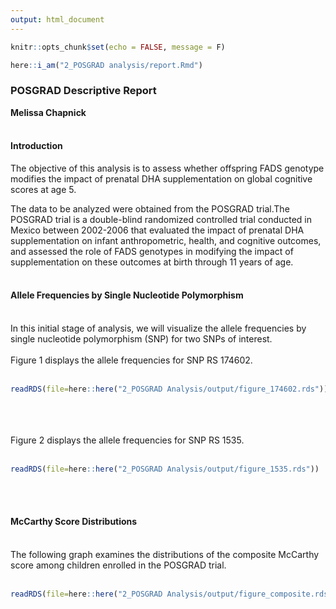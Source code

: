 ```yaml
---
output: html_document
---
```


```r
knitr::opts_chunk$set(echo = FALSE, message = F)
```

```r
here::i_am("2_POSGRAD analysis/report.Rmd")
```

### **POSGRAD Descriptive Report**
**Melissa Chapnick**
\
\

#### **Introduction**

The objective of this analysis is to assess whether offspring FADS genotype modifies the impact of prenatal DHA supplementation on global cognitive scores at age 5.

The data to be analyzed were obtained from the POSGRAD trial.The POSGRAD trial is a double-blind randomized controlled trial conducted in Mexico between 2002-2006 that evaluated the impact of prenatal DHA supplementation on infant anthropometric, health, and cognitive outcomes, and assessed the role of FADS genotypes in modifying the impact of supplementation on these outcomes at birth through 11 years of age.
\
\

#### **Allele Frequencies by Single Nucleotide Polymorphism**
\
In this initial stage of analysis, we will visualize the allele frequencies by single nucleotide polymorphism (SNP) for two SNPs of interest.
\
\
Figure 1 displays the allele frequencies for SNP RS 174602.
\
\
```r
readRDS(file=here::here("2_POSGRAD Analysis/output/figure_174602.rds"))

```
\
\
\
Figure 2 displays the allele frequencies for SNP RS 1535.
\
\
```r
readRDS(file=here::here("2_POSGRAD Analysis/output/figure_1535.rds"))
```
\
\

#### **McCarthy Score Distributions**
\
The following graph examines the distributions of the composite McCarthy score among children enrolled in the POSGRAD trial.
\
\
```r
readRDS(file=here::here("2_POSGRAD Analysis/output/figure_composite.rds"))
```

